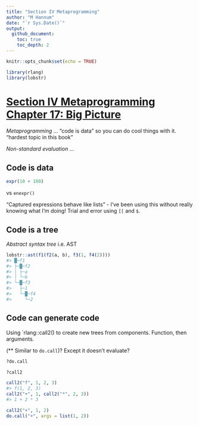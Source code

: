 ```yaml
---
title: "Section IV Metaprogramming"
author: "M Hannum"
date: "`r Sys.Date()`"
output: 
  github_document:
    toc: true
    toc_depth: 2
---
```


```r
knitr::opts_chunk$set(echo = TRUE)

library(rlang)
library(lobstr)
```

# [Section IV Metaprogramming Chapter 17: Big Picture](https://adv-r.hadley.nz/metaprogramming.html)

*Metaprogramming* ... "code is data" so you can do cool things with it. "hardest topic in this book"

*Non-standard evaluation* ... 

## Code is data

```r
expr(10 + 100)

```


vs `enexpr()`


"Captured expressions behave like lists" - 
I've been using this without really knowing what I'm doing! Trial and error using `[[` and `$`.

## Code is a tree

*Abstract syntax tree* i.e. AST

```r
lobstr::ast(f1(f2(a, b), f3(1, f4(2))))
#> █─f1 
#> ├─█─f2 
#> │ ├─a 
#> │ └─b 
#> └─█─f3 
#>   ├─1 
#>   └─█─f4 
#>     └─2
```

## Code can generate code

Using `rlang::call2() to create new trees from components. Function, then arguments. 

(** Similar to `do.call`)? Except it doesn't evaluate?

```r
?do.call

?call2
```

```r
call2("f", 1, 2, 3)
#> f(1, 2, 3)
call2("+", 1, call2("*", 2, 3))
#> 1 + 2 * 3

call2("+", 1, 2)
do.call("+", args = list(1, 2))

```





